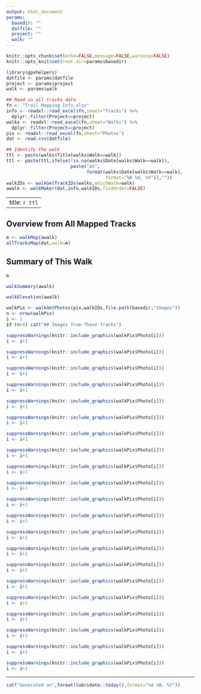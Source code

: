 ```yaml
---
output: html_document
params:
  basedir: ""
  datfile: ""
  project: ""
  walk: ""
---
```


```r
knitr::opts_chunk$set(echo=FALSE,message=FALSE,warning=FALSE)
knitr::opts_knit$set(root.dir=params$basedir)

library(gpxhelpers)
datfile <- params$datfile
project <- params$project
walk <- params$walk
```
```r
## Read in all tracks data
fn <- "Trail Mapping Info.xlsx"
info <- readxl::read_excel(fn,sheet="Tracks") %>%
  dplyr::filter(Project==project)
walks <- readxl::read_excel(fn,sheet="Walks") %>%
  dplyr::filter(Project==project)
pix <- readxl::read_excel(fn,sheet="Photos")
dat <- read.csv(datfile)

## Identify the walk
ttl <- paste(walks$Title[walks$Walk==walk])
ttl <- paste(ttl,ifelse(!is.na(walks$Date[walks$Walk==walk]),
                        paste("on",
                              format(walks$Date[walks$Walk==walk],
                                     format="%B %d, %Y")),""))
walkIDs <- walkGetTrackIDs(walks,whichWalk=walk)
awalk <- walkMaker(dat,info,walkIDs,findOrder=FALSE)
```

---
title: `r ttl`
---

## Overview from All Mapped Tracks
```r
m <- walkMap(awalk)
allTracksMap(dat,walk=m)
```

## Summary of This Walk
```r
m
```

```r
walkSummary(awalk)
```

```r
walkElevation(awalk)
```

```r
walkPix <- walkGetPhotos(pix,walkIDs,file.path(basedir,"Images"))
n <- nrow(walkPix)
i <- 1
if (n>0) cat("## Images from These Tracks")
```

```r
suppressWarnings(knitr::include_graphics(walkPix$Photo[i]))
i <- i+1
```

```r
suppressWarnings(knitr::include_graphics(walkPix$Photo[i]))
i <- i+1
```

```r
suppressWarnings(knitr::include_graphics(walkPix$Photo[i]))
i <- i+1
```

```r
suppressWarnings(knitr::include_graphics(walkPix$Photo[i]))
i <- i+1
```

```r
suppressWarnings(knitr::include_graphics(walkPix$Photo[i]))
i <- i+1
```

```r
suppressWarnings(knitr::include_graphics(walkPix$Photo[i]))
i <- i+1
```

```r
suppressWarnings(knitr::include_graphics(walkPix$Photo[i]))
i <- i+1
```

```r
suppressWarnings(knitr::include_graphics(walkPix$Photo[i]))
i <- i+1
```

```r
suppressWarnings(knitr::include_graphics(walkPix$Photo[i]))
i <- i+1
```

```r
suppressWarnings(knitr::include_graphics(walkPix$Photo[i]))
i <- i+1
```

```r
suppressWarnings(knitr::include_graphics(walkPix$Photo[i]))
i <- i+1
```

```r
suppressWarnings(knitr::include_graphics(walkPix$Photo[i]))
i <- i+1
```

```r
suppressWarnings(knitr::include_graphics(walkPix$Photo[i]))
i <- i+1
```

```r
suppressWarnings(knitr::include_graphics(walkPix$Photo[i]))
i <- i+1
```

```r
suppressWarnings(knitr::include_graphics(walkPix$Photo[i]))
i <- i+1
```

```r
suppressWarnings(knitr::include_graphics(walkPix$Photo[i]))
i <- i+1
```

```r
suppressWarnings(knitr::include_graphics(walkPix$Photo[i]))
i <- i+1
```

```r
suppressWarnings(knitr::include_graphics(walkPix$Photo[i]))
i <- i+1
```

```r
suppressWarnings(knitr::include_graphics(walkPix$Photo[i]))
i <- i+1
```

```r
suppressWarnings(knitr::include_graphics(walkPix$Photo[i]))
i <- i+1
```

```r
suppressWarnings(knitr::include_graphics(walkPix$Photo[i]))
i <- i+1
```

----

```r
cat("Generated on",format(lubridate::today(),format="%d %B, %Y"))
```

